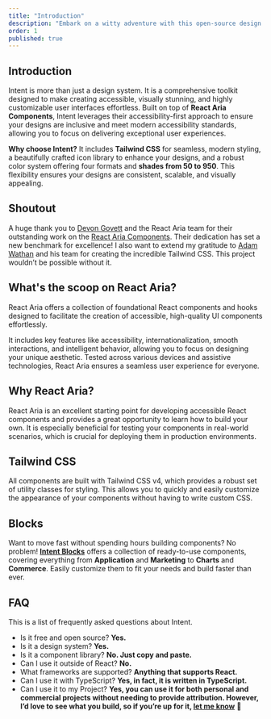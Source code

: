```yaml
---
title: "Introduction"
description: "Embark on a witty adventure with this open-source design system using React Aria. Master troubleshooting tips to solve missing props in your React app."
order: 1
published: true
---
```


## Introduction
Intent is more than just a design system. It is a comprehensive toolkit designed to make creating accessible, visually stunning, and highly customizable user interfaces effortless. Built on top of **React Aria Components**, Intent leverages their accessibility-first approach to ensure your designs are inclusive and meet modern accessibility standards, allowing you to focus on delivering exceptional user experiences.

**Why choose Intent?** It includes **Tailwind CSS** for seamless, modern styling, a beautifully crafted icon library to enhance your designs, and a robust color system offering four formats and **shades from 50 to 950**. This flexibility ensures your designs are consistent, scalable, and visually appealing.

## Shoutout
A huge thank you to [Devon Govett](https://x.com/devongovett) and the React Aria team for their outstanding work on the [React Aria Components](https://react-spectrum.adobe.com/react-aria/?ref=intentui.com). Their dedication has set a new benchmark for excellence! I also want to extend my gratitude to [Adam Wathan](https://x.com/adamwathan) and his team for creating the incredible Tailwind CSS. This project wouldn’t be possible without it.

## What's the scoop on React Aria?

React Aria offers a collection of foundational React components and hooks designed to facilitate the creation of accessible, high-quality UI components effortlessly.

It includes key features like accessibility, internationalization, smooth interactions, and intelligent behavior, allowing you to focus on designing your unique aesthetic. Tested across various devices and assistive technologies, React Aria ensures a seamless user experience for everyone.

## Why React Aria?

React Aria is an excellent starting point for developing accessible React components and provides a great opportunity to learn how to build your own. It is especially beneficial for testing your components in real-world scenarios, which is crucial for deploying them in production environments.

## Tailwind CSS
All components are built with Tailwind CSS v4, which provides a robust set of utility classes for styling. This allows you to quickly and easily customize the appearance of your components without having to write custom CSS.

## Blocks
Want to move fast without spending hours building components? No problem! **[Intent Blocks](https://blocks.intentui.com)** offers a collection of ready-to-use components, covering everything from **Application** and **Marketing** to **Charts** and **Commerce**. Easily customize them to fit your needs and build faster than ever.

## FAQ
This is a list of frequently asked questions about Intent.

* Is it free and open source? **Yes.**
* Is it a design system? **Yes.**
* Is it a component library? **No. Just copy and paste.**
* Can I use it outside of React? **No.**
* What frameworks are supported? **Anything that supports React.**
* Can I use it with TypeScript? **Yes, in fact, it is written in TypeScript.**
* Can I use it to my Project? **Yes, you can use it for both personal and commercial projects without needing to provide attribution. However, I’d love to see what you build, so if you’re up for it, [let me know](https://x.com/irsyadadl)** 🙂
